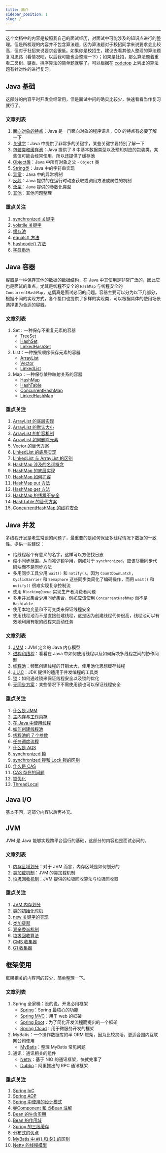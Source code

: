 ```yaml
---
title: 简介
sidebar_position: 1
slug: /
---
```


----

这个文档中的内容是按照我自己的面试经历，对面试中可能涉及的知识点进行的整理。但是所梳理的内容并不包含算法题，因为算法题对于校招同学来说要求会比较高，但对于社招来说要求会很低。如果你是校招生，建议去看其他人整理的算法题复习思路（看情况吧，以后我可能也会整理一下）；如果是社招，那么算法题着重看二叉树、链表、排序算法的简单题就够了。可以根据在 [codetop](https://codetop.cc/#/home) 上列出的算法题有针对性的进行复习。

## Java 基础

这部分的内容平时开发会经常用，但是面试中问的确实比较少，快速看看当作复习就行了。

### 文章列表

1. [面向对象的特点](/java-basic/oo-feature)：Java 是一门面向对象的程序语言，OO 的特点有必要了解一下
2. [关键字](/java-basic/keyword)：Java 中提供了非常多的关键字，某些关键字要特别了解一下
3. [包装类和缓存池](/java-basic/datatype-wrapper-cache)：Java 提供了 8 中基本数据类型以及预知对应的包装类，某些值可能会经常使用，所以还提供了缓存池
4. [Object类](/java-basic/object-class)：Java 中所有对象之父 - `Object` 类
5. [String类](/java-basic/string-class)：Java 中的字符串实现
6. [异常](/java-basic/exception)：Java 中的异常机制
7. [反射](/java-basic/reflect)：Java 提供的在运行时动态获取或调用方法或属性的机制
8. [泛型](/java-basic/generics)：Java 提供的参数化类型
9. [其他](/java-basic/other)：其他问题整理

### 重点关注

1. [synchronized 关键字](/java-basic/keyword#介绍一下-synchronized-关键字？)
2. [volatile 关键字](/java-basic/keyword#介绍一下-volatile-关键字？)
3. [缓存池](/java-basic/datatype-wrapper-cache#了解缓存池吗？)
4. [equals() 方法](/java-basic/object-class#介绍一下-equals()-方法？)
5. [hashcode() 方法](/java-basic/object-class#介绍一下-hashcode()-方法？)
6. [字符串池](/java-basic/string-class#了解字符串池（string-pool）吗？)

## Java 容器

容器是一种保存其他的数据的数据结构，在 Java 中其使用是非常广泛的，因此它也是面试的重点，尤其是线程不安全的 `HashMap` 与线程安全的 `ConcurrentHashMap`，这俩真是面试必问的问题。容器主要可以分为以下几部分，根据不同的实现方式，各个接口也提供了多样的实现类，可以根据具体的使用场景选择更为合适的容器。

### 文章列表

1. Set：一种保存不重复元素的容器
    - [TreeSet](/java-collection/set/treeset)
    - [HashSet](/java-collection/set/hashset)
    - [LinkedHashSet](/java-collection/set/linkedhashset)
2. List：一种按照顺序保存元素的容器
    - [ArrayList](/java-collection/list/arraylist)
    - [Vector](/java-collection/list/vector)
    - [LinkedList](/java-collection/list/linkedlist)
3. Map：一种保存某种映射关系的容器
    - [HashMap](/java-collection/map/hashmap)
    - [HashTable](/java-collection/map/hashtable)
    - [ConcurrentHashMap](/java-collection/map/concurrenthashmap)
    - [LinkedHashMap](/java-collection/map/linkedhashmap)

### 重点关注

1. [ArrayList 的底层实现](/java-collection/list/arraylist#arraylist-的底层实现？)
2. [ArrayList 的默认大小](/java-collection/list/arraylist#arraylist-的默认大小是多少？)
3. [ArrayList 的扩容机制](/java-collection/list/arraylist#arraylist-的扩容机制？)
4. [ArrayList 如何删除元素](/java-collection/list/arraylist#arraylist-如何删除元素？)
5. [Vector 的替代方案](/java-collection/list/vector#vector-的替代方案有哪些？)
6. [LinkedList 的底层实现](/java-collection/list/linkedlist#linkedList-的底层实现？)
7. [LinkedList 与 ArrayList 的区别](/java-collection/list/linkedlist#与-arraylist-的区别？)
8. [HashMap 涉及的名词概念](/java-collection/map/hashmap#hashmap-涉及的名词概念有哪些？)
9. [HashMap 的底层实现](/java-collection/map/hashmap#hashmap-的底层存储结构？)
10. [HashMap 如何扩容](/java-collection/map/hashmap#hashmap-如何扩容？)
11. [HashMap put 方法](/java-collection/map/hashmap#hashmap-put-方法的逻辑是什么？)
12. [HashMap get 方法](/java-collection/map/hashmap#hashmap-get-方法的逻辑是什么？)
13. [HashMap 的线程不安全](/java-collection/map/hashmap#hashmap-的线程不安全性体现在哪里？)
14. [HashTable 的替代方案](/java-collection/map/hashtable#hashtable-的替代方案？)
15. [ConcurrentHashMap 的线程安全](/java-collection/map/concurrenthashmap#concurrenthashmap-是如何保证线程安全的？)

## Java 并发

多线程开发是老生常谈的问题了，最重要的是如何保证多线程情况下数据的一致性。提供一些建议：
                                     
- 给线程起个有意义的名字，这样可以方便找日志
- 缩小同步范围，从而减少锁争用，例如对于 `synchronized`，应该尽量同步代码块而不是同步方法
- 多用同步工具少用 `wait()` 和 `notify()`。因为 `CountDownLatch`，`CyclicBarrier` 和 `Semaphore` 这些同步类简化了编码操作，而用 `wait()` 和 `notify()` 很难实现复杂控制流
- 使用 `BlockingQueue` 实现生产者消费者问题
- 多用并发集合少用同步集合，例如应该使用 `ConcurrentHashMap` 而不是 `Hashtable`
- 使用本地变量和不可变类来保证线程安全
- 使用线程池而不是直接创建线程，这是因为创建线程代价很高，线程池可以有效地利用有限的线程来启动任务

### 文章列表

1. [JMM](/java-multithread/jmm)：JVM 定义的 Java 内存模型
2. [进程和线程](/java-multithread/process-thread)：看看在 Java 中如何使用线程以及如何解决多线程之间的协作问题
3. [线程池](/java-multithread/thread-pool)：频繁创建线程的开销太大，使用池化思想缓存线程
4. [J.U.C](/java-multithread/juc)：JDK 提供的适用于并发编程的工具类
5. [锁](/java-multithread/lock)：如何通过锁来保证线程安全以及锁的优化
6. [无同步方案](/java-multithread/non-lock)：某些情况下不需使用锁也可以保证线程安全

### 重点关注

1. [什么是 JMM](/java-multithread/jmm#什么是-java-内存模型（jmm）？)
2. [主内存与工作内存](/java-multithread/jmm#什么是主内存和工作内存？)
3. [在 Java 中使用线程](/java-multithread/process-thread#在-java-中如何使用线程？)
4. [如何创建线程池](/java-multithread/thread-pool#如何创建一个线程池？)
5. [线程池的 7 个参数](/java-multithread/thread-pool#介绍一下线程池的-7-个参数？)
6. [任务调度流程](/java-multithread/thread-pool#介绍一下任务调度的原理？)
7. [什么是 AQS](/java-multithread/juc#什么是-aqs？)
8. [synchronized 锁](/java-multithread/lock#介绍一下-synchronized-关键字？)
9. [synchronized 锁和 Lock 锁的区别](/java-multithread/lock#它们两个有什么区别？)
10. [什么是 CAS](/java-multithread/lock#什么是-cas？)
11. [CAS 存在的问题](/java-multithread/lock#cas-存在的问题？)
12. [锁优化](/java-multithread/lock#锁优化)
13. [ThreadLocal](/java-multithread/non-lock#如何使用-threadlocal-解决线程安全的问题？)

## Java I/O

基本不问，这部分内容以后再补充。

## JVM

JVM 是 Java 能够实现跨平台运行的基础，这部分的内容也是面试必问的。

### 文章列表

1. [内存区域划分](/jvm/memory-partition)：对于 JVM 而言，内存区域是如何划分的
2. [类加载机制](/jvm/classloader)：JVM 的类加载机制
3. [垃圾回收机制](/jvm/gc)：JVM 提供的垃圾回收算法与垃圾回收器

### 重点关注

1. [JVM 内存划分](/jvm/memory-partition#介绍一下-jvm-是怎么划分的内存区域？)
2. [类的初始化时机](/jvm/classloader#说一下类的初始化时机？)
3. [new 关键字的实现](/jvm/classloader#new-关键字是如何实现的)
4. [类加载器](/jvm/classloader#有哪些类加载器？)
5. [双亲委派机制](/jvm/classloader#什么是双亲委派机制？)
6. [垃圾回收算法](/jvm/gc#垃圾回收算法)
7. [CMS 收集器](/jvm/gc#什么是-cms-收集器？)
8. [G1 收集器](/jvm/classloader#什么是-g1-收集器？)

## 框架使用

框架相关的内容问的较少，简单整理一下。

### 文章列表

1. Spring 全家桶：没的说，开发必用框架
    - [Spring](/framework/spring/spring)：Spring 最核心的功能
    - [Spring MVC](/framework/spring/spring-mvc)：用于 web 的框架
    - [Spring Boot](/framework/spring/springboot)：为了简化开发流程而提出的一个框架
    - [Spring Cloud](/framework/spring/springcloud)：用于微服务开发的框架
2. MyBatis：一个操作数据库的半 ORM 框架，因为比较灵活，更适合国内互联网公司使用
    - [MyBatis](/framework/mybatis/mybatis)：整理 MyBatis 常见问题
3. 通讯：通讯相关的组件
    - [Netty](/framework/communication/netty)：基于 NIO 的通讯框架，快就完事了
    - [Dubbo](/framework/communication/dubbo)：阿里推出的 RPC 通讯框架

### 重点关注

1. [Spring IoC](/framework/spring/spring#什么是-ioc？)
2. [Spring AOP](/framework/spring/spring#什么是-aop？)
3. [Spring 中使用的设计模式](/framework/spring/spring#spring-框架中使用的设计模式？)
4. [@Component 和 @Bean 注解](/framework/spring/spring#component-和-bean-注解的区别？)
5. [Bean 的生命周期](/framework/spring/spring#bean-的生命周期？)
6. [Bean 的作用域](/framework/spring/spring#bean-的作用域有哪些？)
7. [Spring 的三级缓存](/framework/spring/spring#spring-的三级缓存？)
8. [分布式的优点](/framework/spring/springcloud#为什么要采用分布式开发的方案？)
9. [MyBatis 中 #{} 和 ${} 的区别](/framework/mybatis/mybatis#-和--的区别？)
10. [Netty 的线程模型](/framework/communication/netty#介绍一下-netty-的线程模型？)
